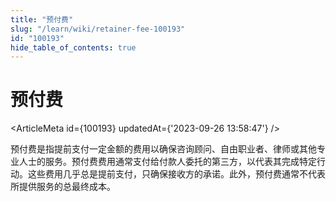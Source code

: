 ```yaml
---
title: "预付费"
slug: "/learn/wiki/retainer-fee-100193"
id: "100193"
hide_table_of_contents: true
---
```



# 预付费

<ArticleMeta id={100193} updatedAt={'2023-09-26 13:58:47'} />
<div className='border-solid border-b border-t-0 my-4 border-[var(--ifm-color-gray-300)]' />

预付费是指提前支付一定金额的费用以确保咨询顾问、自由职业者、律师或其他专业人士的服务。预付费费用通常支付给付款人委托的第三方，以代表其完成特定行动。这些费用几乎总是提前支付，只确保接收方的承诺。此外，预付费通常不代表所提供服务的总最终成本。
